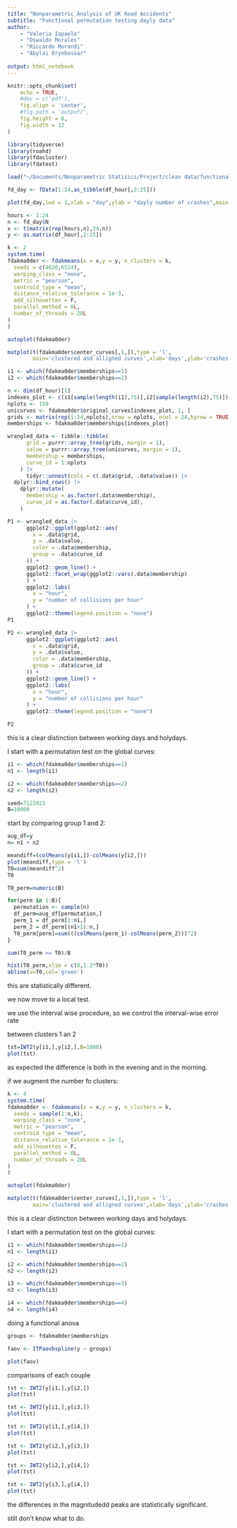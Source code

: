 ```yaml
---
title: "Nonparametric Analysis of UK Road Accidents"
subtitle: "Functional permutation testing dayly data"
author:
    - "Valeria Iapaolo"
    - "Oswaldo Morales"
    - "Riccardo Morandi"
    - "Abylai Orynbassar"
    
output: html_notebook
---
```


```r
knitr::opts_chunk$set(
    echo = TRUE,
    #dev = c('pdf'),
    fig.align = 'center',
    #fig.path = 'output/',
    fig.height = 6,
    fig.width = 12
)
```

```r
library(tidyverse)
library(roahd)
library(fdacluster)
library(fdatest)
```

```r
load("~/Documents/Nonparametric Statisics/Project/clean data/functional/df_hour.RData")
```

```r
fd_day <- fData(1:24,as_tibble(df_hour[,2:25]))
```

```r
plot(fd_day,lwd = 1,xlab = "day",ylab = "dayly number of crashes",main = "hourly crashes in each week")
```

```r
hours <- 1:24
n <- fd_day$N
x <- t(matrix(rep(hours,n),24,n))
y <- as.matrix(df_hour[,2:25])
```

```r
k <- 2
system.time(
fdakma0der <- fdakmeans(x = x,y = y, n_clusters = k,
  seeds = c(4620,6524),
  warping_class = "none",
  metric = "pearson",
  centroid_type = "mean",
  distance_relative_tolerance = 1e-3,
  add_silhouettes = F,
  parallel_method = 0L,
  number_of_threads = 20L
)
)
```

```r
autoplot(fdakma0der)
```

```r
matplot(t(fdakma0der$center_curves[,1,]),type = 'l',
        main='clustered and alligned curves',xlab='days',ylab='crashes', col = 1:k,lwd = 3)
```


```r
i1 <- which(fdakma0der$memberships==1)
i2 <- which(fdakma0der$memberships==2)

n <- dim(df_hour)[1]
indexes_plot <- c(i1[sample(length(i1),75)],i2[sample(length(i2),75)])
nplots <- 150
unicurves <- fdakma0der$original_curves[indexes_plot, 1, ]
grids <- matrix(rep(1:24,nplots),nrow = nplots, ncol = 24,byrow = TRUE)
memberships <- fdakma0der$memberships[indexes_plot]

wrangled_data <- tibble::tibble(
      grid = purrr::array_tree(grids, margin = 1),
      value = purrr::array_tree(unicurves, margin = 1),
      membership = memberships,
      curve_id = 1:nplots
    ) |>
      tidyr::unnest(cols = c(.data$grid, .data$value)) |> 
  dplyr::bind_rows() |>
    dplyr::mutate(
      membership = as.factor(.data$membership),
      curve_id = as.factor(.data$curve_id),
    )

```

```r
P1 <- wrangled_data |>
      ggplot2::ggplot(ggplot2::aes(
        x = .data$grid,
        y = .data$value,
        color = .data$membership,
        group = .data$curve_id
      )) +
      ggplot2::geom_line() +
      ggplot2::facet_wrap(ggplot2::vars(.data$membership)
      ) +
      ggplot2::labs(
        x = "hour",
        y = "number of collisions per hour"
      ) +
      ggplot2::theme(legend.position = "none") 
P1
```

```r
P2 <- wrangled_data |>
      ggplot2::ggplot(ggplot2::aes(
        x = .data$grid,
        y = .data$value,
        color = .data$membership,
        group = .data$curve_id
      )) +
      ggplot2::geom_line() +
      ggplot2::labs(
        x = "hour",
        y = "number of collisions per hour"
      ) +
      ggplot2::theme(legend.position = "none")

P2

```


this is a clear distinction between working days and holydays.

I start with a permutation test on the global curves:

```r
i1 <- which(fdakma0der$memberships==1)
n1 <- length(i1)

i2 <- which(fdakma0der$memberships==2)
n2 <- length(i2)
```

```r
seed=7122023
B=10000
```

start by comparing group 1 and 2:

```r
aug_df=y
n= n1 + n2 

meandiff=(colMeans(y[i1,])-colMeans(y[i2,]))
plot(meandiff,type = 'l')
T0=sum(meandiff^2)
T0
```

```r
T0_perm=numeric(B)

for(perm in 1:B){
  permutation <- sample(n)
  df_perm=aug_df[permutation,]
  perm_1 = df_perm[1:n1,] 
  perm_2 = df_perm[(n1+1):n,] 
  T0_perm[perm]=sum(((colMeans(perm_1)-colMeans(perm_2)))^2)
}

sum(T0_perm >= T0)/B

hist(T0_perm,xlim = c(0,1.2*T0))
abline(v=T0,col='green')
```

this are statistically different.

we now move to a local test.

we use the interval wise procedure, so we control the interval-wise error rate

between clusters 1 an 2

```r
tst=IWT2(y[i1,],y[i2,],B=1000)
plot(tst)
```

as expected the difference is both in the evening and in the morning.

if we augment the number fo clusters:

```r
k <- 4
system.time(
fdakma0der <- fdakmeans(x = x,y = y, n_clusters = k,
  seeds = sample(1:n,k),
  warping_class = "none",
  metric = "pearson",
  centroid_type = "mean",
  distance_relative_tolerance = 1e-3,
  add_silhouettes = F,
  parallel_method = 0L,
  number_of_threads = 20L
)
)
```

```r
autoplot(fdakma0der)
```

```r
matplot(t(fdakma0der$center_curves[,1,]),type = 'l',
        main='clustered and alligned curves',xlab='days',ylab='crashes', col = 1:k,lwd = 3)
```

this is a clear distinction between working days and holydays.

I start with a permutation test on the global curves:

```r
i1 <- which(fdakma0der$memberships==1)
n1 <- length(i1)

i2 <- which(fdakma0der$memberships==2)
n2 <- length(i2)

i3 <- which(fdakma0der$memberships==3)
n3 <- length(i3)

i4 <- which(fdakma0der$memberships==4)
n4 <- length(i4)
```

doing a functional anova

```r
groups <- fdakma0der$memberships

faov <- ITPaovbspline(y ~ groups)
```

```r
plot(faov)
```

comparisons of each couple

```r
tst <- IWT2(y[i1,],y[i2,])
plot(tst)
```

```r
tst <- IWT2(y[i1,],y[i3,])
plot(tst)
```

```r
tst <- IWT2(y[i1,],y[i4,])
plot(tst)
```

```r
tst <- IWT2(y[i2,],y[i3,])
plot(tst)
```

```r
tst <- IWT2(y[i2,],y[i4,])
plot(tst)
```

```r
tst <- IWT2(y[i3,],y[i4,])
plot(tst)
```

the differences in the magnitudedd peaks are statistically significant.

still don't know what to do.
